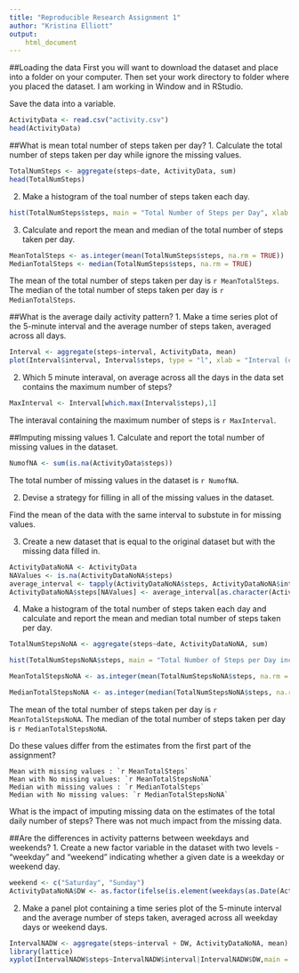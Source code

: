 ---
title: "Reproducible Research Assignment 1"
author: "Kristina Elliott"
output: 
    html_document
---
##Loading the data
First you will want to download the dataset and place into a folder on your computer. Then set your work directory to folder where you placed the dataset.
I am working in Window and in RStudio. 

Save the data into a variable. 
```{r}
ActivityData <- read.csv("activity.csv")
head(ActivityData)
```

##What is mean total number of steps taken per day?
1. Calculate the total number of steps taken per day while ignore the missing values.
```{r}
TotalNumSteps <- aggregate(steps~date, ActivityData, sum)
head(TotalNumSteps)
```
2. Make a histogram of the toal number of steps taken each day. 
```{r}
hist(TotalNumSteps$steps, main = "Total Number of Steps per Day", xlab = "Tolal Number of Steps", ylab = "Frequency", breaks = 10, col = "green")
```

3. Calculate and report the mean and median of the total number of steps taken per day.
```{r}
MeanTotalSteps <- as.integer(mean(TotalNumSteps$steps, na.rm = TRUE))
MedianTotalSteps <- median(TotalNumSteps$steps, na.rm = TRUE)
```
The mean of the total number of steps taken per day is `r MeanTotalSteps`. The median of the total number of steps taken per day is `r MedianTotalSteps`.

##What is the average daily activity pattern?
1. Make a time series plot of the 5-minute interval and the average number of steps taken, averaged across all days.
```{r}
Interval <- aggregate(steps~interval, ActivityData, mean)
plot(Interval$interval, Interval$steps, type = "l", xlab = "Interval (calculated every 5 minutes)", ylab = "Number of Steps", main = "Average Number of Steps Taken per Day in 5 Minute Intervals")
```

2. Which 5 minute interaval, on average across all the days in the data set contains the maximum number of steps?
```{r}
MaxInterval <- Interval[which.max(Interval$steps),1]
```
The interaval containing the maximum number of steps is `r MaxInterval`.

##Imputing missing values
1. Calculate and report the total number of missing values in the dataset.
```{r}
NumofNA <- sum(is.na(ActivityData$steps))
```
The total number of missing values in the dataset is `r NumofNA`.

2. Devise a strategy for filling in all of the missing values in the dataset. 

Find the mean of the data with the same interval to substute in for missing values.

3. Create a new dataset that is equal to the original dataset but with the missing data filled in.
```{r}
ActivityDataNoNA <- ActivityData
NAValues <- is.na(ActivityDataNoNA$steps)
average_interval <- tapply(ActivityDataNoNA$steps, ActivityDataNoNA$interval, mean, na.rm=TRUE, simplify = TRUE)
ActivityDataNoNA$steps[NAValues] <- average_interval[as.character(ActivityDataNoNA$interval[NAValues])]
```

4. Make a histogram of the total number of steps taken each day and calculate and report the mean and median total number of steps taken per day.
```{r}
TotalNumStepsNoNA <- aggregate(steps~date, ActivityDataNoNA, sum)

hist(TotalNumStepsNoNA$steps, main = "Total Number of Steps per Day including Missing Values", xlab = "Tolal Number of Steps", ylab = "Frequency", breaks = 10, col = "green")

MeanTotalStepsNoNA <- as.integer(mean(TotalNumStepsNoNA$steps, na.rm = TRUE))

MedianTotalStepsNoNA <- as.integer(median(TotalNumStepsNoNA$steps, na.rm = TRUE))
```

The mean of the total number of steps taken per day is `r MeanTotalStepsNoNA`. The median of the total number of steps taken per day is `r MedianTotalStepsNoNA`.

Do these values differ from the estimates from the first part of the assignment? 
   
    Mean with missing values : `r MeanTotalSteps` 
    Mean with No missing values: `r MeanTotalStepsNoNA`
    Median with missing values : `r MedianTotalSteps` 
    Median with No missing values: `r MedianTotalStepsNoNA`    

What is the impact of imputing missing data on the estimates of the total daily number of steps? 
    There was not much impact from the missing data.



##Are the differences in activity patterns between weekdays and weekends?
1. Create a new factor variable in the dataset with two levels - "weekday" and "weekend" indicating whether a given date is a weekday or weekend day.
```{r}
weekend <- c("Saturday", "Sunday")
ActivityDataNoNA$DW <- as.factor(ifelse(is.element(weekdays(as.Date(ActivityDataNoNA$date)), weekend), "Weekend", "Weekday"))
```
2. Make a panel plot containing a time series plot of the 5-minute interval and the average number of steps taken, averaged across all weekday days or weekend days.
```{r}
IntervalNADW <- aggregate(steps~interval + DW, ActivityDataNoNA, mean)
library(lattice)
xyplot(IntervalNADW$steps~IntervalNADW$interval|IntervalNADW$DW,main = "Average Number of Steps per Intervals by Type of Day", xlab = "Interval", ylab = "Steps", layout = c(1,2), type = "l")
```

